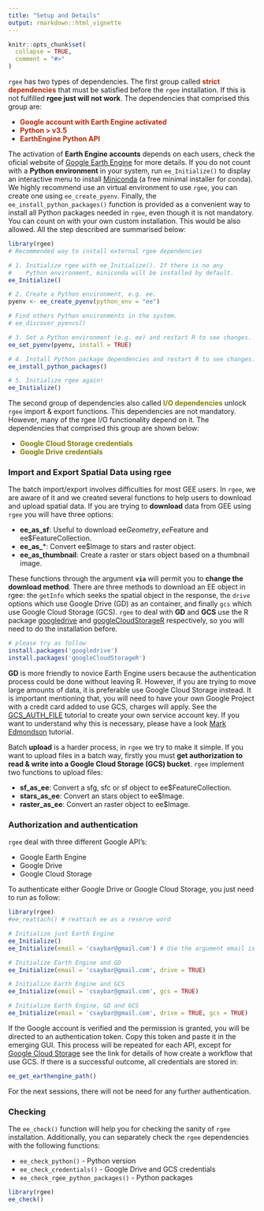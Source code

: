 ```yaml
---
title: "Setup and Details"
output: rmarkdown::html_vignette
---
```


```r
knitr::opts_chunk$set(
  collapse = TRUE,
  comment = "#>"
)
```


`rgee` has two types of dependencies. The first group called <span style="color:#b52b09">**strict dependencies**</span> that must be satisfied 
before the `rgee` installation. If this is not fulfilled 
**rgee just will not work**. The dependencies that comprised this group are:

- <span style="color:#b52b09"><b>
    Google account with Earth Engine activated
  </b></span>
- <span style="color:#b52b09"><b>
    Python > v3.5
  </b></span>
- <span style="color:#b52b09"><b>
    EarthEngine Python API
  </b></span>

The activation of **Earth Engine accounts** depends on each users, check
the oficial website of [Google Earth Engine](https://earthengine.google.com/) 
for more details. If you do not count with a **Python environment** in 
your system, run `ee_Initialize()` to display an interactive menu to install [Miniconda](https://docs.conda.io/en/latest/miniconda.html) (a free minimal 
installer for conda). We highly recommend use an virtual environment to use
`rgee`, you can create one using `ee_create_pyenv`. Finally, the
`ee_install_python_packages()` function is provided as a convenient way to
install all Python packages needed in `rgee`, even though it is not mandatory. 
You can count on with your own custom installation. This would be also allowed.
All the step described are summarised below:

```r
library(rgee)
# Recommended way to install external rgee dependencies 

# 1. Initialize rgee with ee_Initialize(). If there is no any
#    Python environment, miniconda will be installed by default.
ee_Initialize()

# 2. Create a Python environment, e.g. ee.
pyenv <- ee_create_pyenv(python_env = "ee")

# Find others Python environments in the system.
# ee_discover_pyenvs()

# 3. Set a Python environment (e.g. ee) and restart R to see changes.
ee_set_pyenv(pyenv, install = TRUE)

# 4. Install Python package dependencies and restart R to see changes.
ee_install_python_packages()

# 5. Initialize rgee again!
ee_Initialize()
```


The second group of dependencies also called 
<span style="color:#857e04"><b>I/O dependencies</b></span> unlock `rgee` 
import & export functions. This dependencies are not mandatory. However, many
of the rgee I/O functionality depend on it. The dependencies that comprised this
group are shown below:

- <span style="color:#857e04">**Google Cloud Storage credentials**</span>
- <span style="color:#857e04">**Google Drive credentials**</span>

### Import and Export Spatial Data using rgee

The batch import/export involves difficulties for most GEE users. In `rgee`, we are aware of it and we created several functions to help users to download and upload spatial data. If you are trying to **download** data from GEE using `rgee` you will have three options:

- **ee_as_sf**: Useful to download ee$Geometry, ee$Feature and ee$FeatureCollection.
- **ee_as_***: Convert ee$Image to stars and raster object.
- **ee_as_thumbnail**: Create a raster or stars object based on a thumbnail image.

These functions through the argument **`via`** will permit you to **change the download method**. There are three methods to download an EE object in rgee: the `getInfo` which seeks the spatial object in the response, the `drive` options which use Google Drive (GD) as an container, and finally `gcs`  which use Google Cloud Storage (GCS). `rgee` to deal with **GD** and **GCS** use the R package [googledrive](https://googledrive.tidyverse.org/) and  [googleCloudStorageR](http://code.markedmondson.me/googleCloudStorageR/) respectively, so you will need to do the installation before.

```r
# please try as follow
install.packages('googledrive')
install.packages('googleCloudStorageR')
```

**GD** is more friendly to novice Earth Engine users because the authentication process could be done without leaving R. However, if you are trying to move large amounts of data, it is preferable use Google Cloud Storage instead. It is important mentioning that, you will need to have your own Google Project with a credit card added to use GCS, charges will apply. See the [GCS_AUTH_FILE](http://code.markedmondson.me/googleCloudStorageR/articles/googleCloudStorageR.html) tutorial to create your own service account key. If you want to understand why this is necessary, please have a look [Mark Edmondson](http://code.markedmondson.me/googleCloudStorageR/articles/googleCloudStorageR.html) tutorial.

Batch **upload** is a harder process, in `rgee` we try to make it simple. If you want to upload files in a batch way, firstly you must **get authorization to read & write into a Google Cloud Storage (GCS) bucket**. `rgee` implement two functions to upload files:

- **sf_as_ee**: Convert a sfg, sfc or sf object to ee$FeatureCollection.
- **stars_as_ee**: Convert an stars object to ee$Image.
- **raster_as_ee**: Convert an raster object to ee$Image.

### Authorization and authentication

`rgee` deal with three different Google API's:

- Google Earth Engine
- Google Drive
- Google Cloud Storage

To authenticate either Google Drive or Google Cloud Storage, you just need to run as follow:

```r
library(rgee)
#ee_reattach() # reattach ee as a reserve word

# Initialize just Earth Engine
ee_Initialize()
ee_Initialize(email = 'csaybar@gmail.com') # Use the argument email is not mandatory

# Initialize Earth Engine and GD
ee_Initialize(email = 'csaybar@gmail.com', drive = TRUE)

# Initialize Earth Engine and GCS
ee_Initialize(email = 'csaybar@gmail.com', gcs = TRUE)

# Initialize Earth Engine, GD and GCS
ee_Initialize(email = 'csaybar@gmail.com', drive = TRUE, gcs = TRUE)
```

If the Google account is verified and the permission is granted, you will be directed to an authentication token. Copy this token and paste it in the emerging GUI. This process will be repeated for each API, except for [Google Cloud Storage](http://code.markedmondson.me/googleCloudStorageR/articles/googleCloudStorageR.html) see the link for details of how create a workflow that use GCS. If there is a successful outcome, all credentials are stored in:

```r
ee_get_earthengine_path()
```

For the next sessions, there will not be need for any further authentication.

### Checking

The `ee_check()` function will help you for checking the sanity of `rgee` installation. Additionally, you can separately check the `rgee` dependencies with the following functions:

- `ee_check_python()` - Python version
- `ee_check_credentials()` - Google Drive and GCS credentials
- `ee_check_rgee_python_packages()` - Python packages

```r
library(rgee)
ee_check()
```
